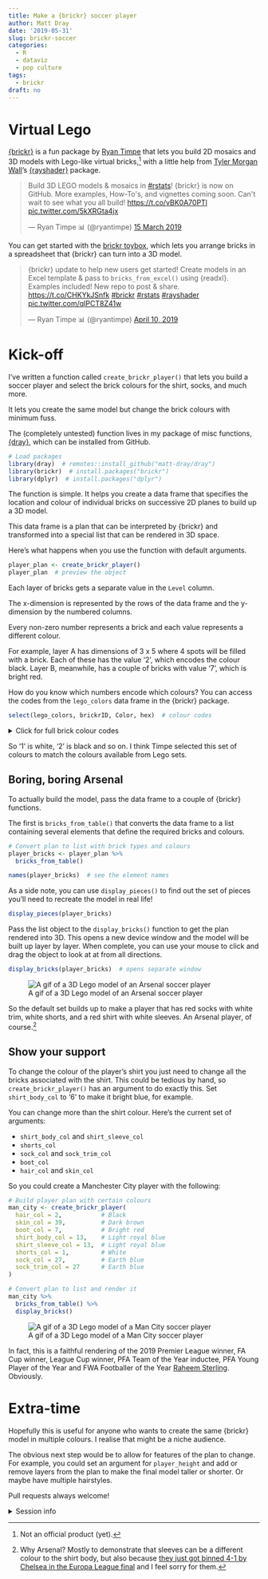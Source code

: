 ```yaml
---
title: Make a {brickr} soccer player
author: Matt Dray
date: '2019-05-31'
slug: brickr-soccer
categories:
  - R
  - dataviz
  - pop culture
tags:
  - brickr
draft: no
---
```


# Virtual Lego

[{brickr}](https://github.com/ryantimpe/brickr) is a fun package by [Ryan Timpe](http://www.ryantimpe.com/) that lets you build 2D mosaics and 3D models with Lego-like virtual bricks,[^timpe] with a little help from [Tyler Morgan Wall](https://www.tylermw.com/)'s [{rayshader}](https://github.com/tylermorganwall/rayshader) package.

<blockquote class="twitter-tweet" data-lang="en-gb"><p lang="en" dir="ltr">Build 3D LEGO models &amp; mosaics in <a href="https://twitter.com/hashtag/rstats?src=hash&amp;ref_src=twsrc%5Etfw">#rstats</a>! {brickr} is now on GitHub. More examples, How-To&#39;s, and vignettes coming soon. Can&#39;t wait to see what you all build! <a href="https://t.co/vBK0A70PTl">https://t.co/vBK0A70PTl</a> <a href="https://t.co/5kXRGta4jx">pic.twitter.com/5kXRGta4jx</a></p>&mdash; Ryan Timpe 📊 (@ryantimpe) <a href="https://twitter.com/ryantimpe/status/1106572408918605824?ref_src=twsrc%5Etfw">15 March 2019</a></blockquote>
<script async src="https://platform.twitter.com/widgets.js" charset="utf-8"></script>


You can get started with the [brickr toybox](https://github.com/ryantimpe/brickr_toybox), which lets you arrange bricks in a spreadsheet that {brickr} can turn into a 3D model.

<blockquote class="twitter-tweet" data-lang="en"><p lang="en" dir="ltr">{brickr} update to help new users get started! Create models in an Excel template &amp; pass to `bricks_from_excel()` using {readxl}. Examples included! New repo to post &amp; share. <a href="https://t.co/CHKYkJSnfk">https://t.co/CHKYkJSnfk</a> <a href="https://twitter.com/hashtag/brickr?src=hash&amp;ref_src=twsrc%5Etfw">#brickr</a> <a href="https://twitter.com/hashtag/rstats?src=hash&amp;ref_src=twsrc%5Etfw">#rstats</a> <a href="https://twitter.com/hashtag/rayshader?src=hash&amp;ref_src=twsrc%5Etfw">#rayshader</a> <a href="https://t.co/qIPCT8Z41w">pic.twitter.com/qIPCT8Z41w</a></p>&mdash; Ryan Timpe 📊 (@ryantimpe) <a href="https://twitter.com/ryantimpe/status/1116042824657641474?ref_src=twsrc%5Etfw">April 10, 2019</a></blockquote>
<script async src="https://platform.twitter.com/widgets.js" charset="utf-8"></script>


# Kick-off

I've written a function called `create_brickr_player()` that lets you build a soccer player and select the brick colours for the shirt, socks, and much more.

It lets you create the same model but change the brick colours with minimum fuss. 

The (completely untested) function lives in my package of misc functions, [{dray}](https://matt-dray.github.io/dray/), which can be installed from GitHub. 

```r
# Load packages
library(dray)  # remotes::install_github("matt-dray/dray")
library(brickr)  # install.packages("brickr")
library(dplyr)  # install.packages("dplyr")
```

The function is simple. It helps you create a data frame that specifies the location and colour of individual bricks on successive 2D planes to build up a 3D model.

This data frame is a plan that can be interpreted by {brickr} and transformed into a special list that can be rendered in 3D space.

Here's what happens when you use the function with default arguments. 

```r
player_plan <- create_brickr_player()
player_plan  # preview the object
```

Each layer of bricks gets a separate value in the `Level` column. 

The x-dimension is represented by the rows of the data frame and the y-dimension by the numbered columns.

Every non-zero number represents a brick and each value represents a different colour. 

For example, layer A has dimensions of 3 x 5 where 4 spots will be filled with a brick. Each of these has the value '2', which encodes the colour black. Layer B, meanwhile, has a couple of bricks with value '7', which is bright red.

How do you know which numbers encode which colours? You can access the codes from the `lego_colors` data frame in the {brickr} package.

```r
select(lego_colors, brickrID, Color, hex)  # colour codes
```

<details><summary>Click for full brick colour codes</summary>
```r
select(lego_colors, brickrID, Color, hex) %>% 
  as.data.frame()
```
</details>

So '1' is white, '2' is black and so on. I think Timpe selected this set of colours to match the colours available from Lego sets. 

## Boring, boring Arsenal

To actually build the model, pass the data frame to a couple of {brickr} functions.

The first is `bricks_from_table()` that converts the data frame to a list containing several elements that define the required bricks and colours. 

```r
# Convert plan to list with brick types and colours
player_bricks <- player_plan %>%
  bricks_from_table()

names(player_bricks)  # see the element names
```

As a side note, you can use `display_pieces()` to find out the set of pieces you'll need to recreate the model in real life!

```r
display_pieces(player_bricks)
```

Pass the list object to the `display_bricks()` function to get the plan rendered into 3D. This opens a new device window and the model will be built up layer by layer. When complete, you can use your mouse to click and drag the object to look at at from all directions.

```r
display_bricks(player_bricks)  # opens separate window
```

![A gif of a 3D Lego model of an Arsenal soccer player](/post/2019-05-31-make-a-brickr-soccer-player_files/arsenal.gif)

So the default set builds up to make a player that has red socks with white trim, white shorts, and a red shirt with white sleeves. An Arsenal player, of course.[^arsenal]

## Show your support

To change the colour of the player's shirt you just need to change all the bricks associated with the shirt. This could be tedious by hand, so `create_brickr_player()` has an argument to do exactly this. Set `shirt_body_col` to '6' to make it bright blue, for example.

You can change more than the shirt colour. Here's the current set of arguments:

* `shirt_body_col` and `shirt_sleeve_col`
* `shorts_col`
* `sock_col` and `sock_trim_col`
* `boot_col`
* `hair_col` and `skin_col`

So you could create a Manchester City player with the following:

```r
# Build player plan with certain colours
man_city <- create_brickr_player(
  hair_col = 2,           # Black
  skin_col = 39,          # Dark brown
  boot_col = 7,           # Bright red
  shirt_body_col = 13,    # Light royal blue
  shirt_sleeve_col = 13,  # Light royal blue
  shorts_col = 1,         # White
  sock_col = 27,          # Earth blue
  sock_trim_col = 27      # Earth blue
)

# Convert plan to list and render it
man_city %>%
  bricks_from_table() %>%
  display_bricks()
```

![A gif of a 3D Lego model of a Man City soccer player](/post/2019-05-31-make-a-brickr-soccer-player_files/raheem.gif)

In fact, this is a faithful rendering of the 2019 Premier League winner, FA Cup winner, League Cup winner, PFA Team of the Year inductee, PFA Young Player of the Year and FWA Footballer of the Year [Raheem Sterling](https://en.wikipedia.org/wiki/Raheem_Sterling). Obviously.

# Extra-time

Hopefully this is useful for anyone who wants to create the same {brickr} model in multiple colours. I realise that might be a niche audience.

The obvious next step would be to allow for features of the plan to change. For example, you could set an argument for `player_height` and add or remove layers from the plan to make the final model taller or shorter. Or maybe have multiple hairstyles.

Pull requests always welcome!

<details><summary>Session info</summary>
```r
paste("Last updated", Sys.Date())
sessionInfo()
```
</details>

[^timpe]: Not an official product (yet).
[^arsenal]: Why Arsenal? Mostly to demonstrate that sleeves can be a different colour to the shirt body, but also because [they just got binned 4-1 by Chelsea in the Europa League final](https://en.wikipedia.org/wiki/2019_UEFA_Europa_League_Final) and I feel sorry for them. 